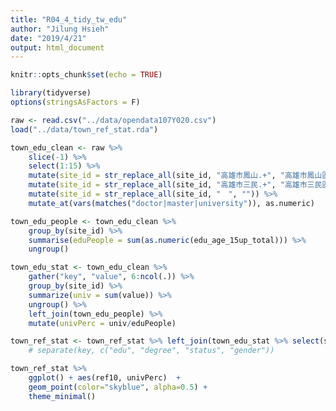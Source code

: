 ```yaml
---
title: "R04_4_tidy_tw_edu"
author: "Jilung Hsieh"
date: "2019/4/21"
output: html_document
---
```


```r
knitr::opts_chunk$set(echo = TRUE)
```

```r
library(tidyverse)
options(stringsAsFactors = F)
```


```r
raw <- read.csv("../data/opendata107Y020.csv")
load("../data/town_ref_stat.rda")

```

```r

town_edu_clean <- raw %>%
    slice(-1) %>% 
    select(1:15) %>%
    mutate(site_id = str_replace_all(site_id, "高雄市鳳山.+", "高雄市鳳山區")) %>%
    mutate(site_id = str_replace_all(site_id, "高雄市三民.+", "高雄市三民區")) %>%
    mutate(site_id = str_replace_all(site_id, "　", "")) %>%
    mutate_at(vars(matches("doctor|master|university")), as.numeric)

town_edu_people <- town_edu_clean %>%
    group_by(site_id) %>%
    summarise(eduPeople = sum(as.numeric(edu_age_15up_total))) %>%
    ungroup()

town_edu_stat <- town_edu_clean %>%
    gather("key", "value", 6:ncol(.)) %>%
    group_by(site_id) %>%
    summarize(univ = sum(value)) %>%
    ungroup() %>%
    left_join(town_edu_people) %>%
    mutate(univPerc = univ/eduPeople)

town_ref_stat <- town_ref_stat %>% left_join(town_edu_stat %>% select(site_id, univPerc), by = c("countytown" = "site_id"))
    # separate(key, c("edu", "degree", "status", "gender"))
```

```r
town_ref_stat %>%
    ggplot() + aes(ref10, univPerc)  + 
    geom_point(color="skyblue", alpha=0.5) + 
    theme_minimal()
```

